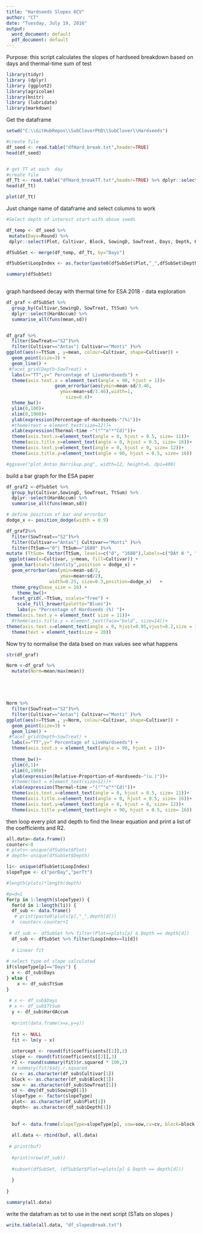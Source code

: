 ```yaml
---
title: "Hardseeds Slopes 6CV"
author: "CT"
date: "Tuesday, July 19, 2016"
output:
  word_document: default
  pdf_document: default
---
```

Purpose: this script calculates the slopes of hardseed breakdown based on days and thermal-time sum of test

```r
library(tidyr)
library (dplyr)
library (ggplot2)
library(agricolae)
library(knitr)
library (lubridate)
library(markdown)

```

Get the dataframe 

```r
setwd("C:\\GitHubRepos\\SubCloverPhD\\SubClover\\Hardseeds")

#create file
df_seed <- read.table("dfHard_break.txt",header=TRUE)
head(df_seed)



```

```r
# get TT at each  day
#create file
df_Tt <- read.table("dfHard_breakTT.txt",header=TRUE) %>% dplyr::select(Days,TtSum) %>% unique()
head(df_Tt)


```

```r
plot(df_Tt)
```



Just change name of dataframe and select columns to work 
```r
#Select depth of interest start with above seeds 

df_temp <- df_seed %>%
 mutate(Days=Round) %>%
 dplyr::select(Plot, Cultivar, Block, SowingD, SowTreat, Days, Depth, HardAccum, Round) 

dfSubSet <- merge(df_temp, df_Tt, by="Days")

dfSubSet$LoopIndex <- as.factor(paste0(dfSubSet$Plot,"_",dfSubSet$Depth)) # prepare for loop below

summary(dfSubSet)
  
```


graph hardseed decay with thermal time for ESA 2018 - data exploration

```r
 
df_graf <-dfSubSet %>%
  group_by(Cultivar,SowingD, SowTreat, TtSum) %>%
  dplyr::select(HardAccum) %>%
  summarise_all(funs(mean,sd)) 


df_graf %>%
  filter(SowTreat=="S2")%>%
  filter(Cultivar=="Antas"| Cultivar=="Monti" )%>%
ggplot(aes(x=TtSum , y=mean, colour=Cultivar, shape=Cultivar)) +
  geom_point(size=3) +
  geom_line() +
 #facet_grid(Depth~SowTreat) +
  labs(x="TT",y=" Percentage of LiveHardseeds") +
  theme(axis.text.x = element_text(angle = 90, hjust = 1))+
                  geom_errorbar(aes(ymin=mean-sd/3.46,
                    ymax=mean+sd/3.46),width=1,
                      size=0.4)+
  theme_bw()+
  ylim(0,100)+
  xlim(0,1900)+
  ylab(expression(Percentage~of~Hardseeds~"(%)"))+
  #theme(text = element_text(size=12))+
  xlab(expression(Thermal~time ~"("^"o"*"Cd)"))+
  theme(axis.text.x=element_text(angle = 0, hjust = 0.5, size= 11))+
  theme(axis.title.x=element_text(angle = 0, hjust = 0.5, size= 16))+
  theme(axis.text.y=element_text(angle = 0, hjust = 0, size= 12))+
  theme(axis.title.y=element_text(angle = 90, hjust = 0.5, size= 16))

#ggsave("plot_Antas_Narrikup.png", width=12, height=6, dpi=400)
```

build a bar graph for the ESA paper 

```r



df_graf2 <-dfSubSet %>%
  group_by(Cultivar,SowingD, SowTreat, TtSum) %>%
  dplyr::select(HardAccum) %>%
  summarise_all(funs(mean,sd)) 

# define position of bar and errorbar
dodge_x <- position_dodge(width = 0.9)

df_graf2%>%
  filter(SowTreat=="S2")%>%
  filter(Cultivar=="Antas"| Cultivar=="Monti" )%>%
  filter(TtSum=="0"| TtSum=="1680" )%>%
mutate (TtSum= factor(TtSum, levels=c("0", "1680"),labels=c("DAY 0 ", "DAY 84")))%>%
 ggplot(aes(x=Cultivar, y=mean, fill=Cultivar)) +
  geom_bar(stat="identity",position = dodge_x) +
  geom_errorbar(aes(ymin=mean-sd/2,
                    ymax=mean+sd/2),
                width=0.25, size=0.3,position=dodge_x)   +
  theme_grey(base_size = 16) +
    theme_bw()+
  facet_grid(.~TtSum, scales="free") +
    scale_fill_brewer(palette="Blues")+
    labs(y= "Percentage of Hardseeds (%) ")+
theme(axis.text.y = element_text( size = 11))+
  #theme(axis.title.y = element_text(face="bold", size=14))+
theme(axis.text.x=element_text(angle = 0, hjust=0.95,vjust=0.2,size = 12)) +
  theme(text = element_text(size = 20))

```




Now try to normalise the data bsed on max values see what happens 

```r
str(df_graf)

Norm <-df_graf %>%
  mutate(Norm=mean/max(mean))






```

```r

Norm %>%
  filter(SowTreat=="S2")%>%
  filter(Cultivar=="Antas"| Cultivar=="Monti" )%>%
ggplot(aes(x=TtSum , y=Norm, colour=Cultivar, shape=Cultivar)) +
  geom_point(size=3) +
  geom_line() +
 #facet_grid(Depth~SowTreat) +
  labs(x="TT",y=" Percentage of LiveHardseeds") +
  theme(axis.text.x = element_text(angle = 90, hjust = 1))+
               
  theme_bw()+
  ylim(0,1)+
  xlim(0,1900)+
  ylab(expression(Relative~Proportion~of~Hardseeds~"(u.)"))+
  #theme(text = element_text(size=12))+
  xlab(expression(Thermal~time ~"("^"o"*"Cd)"))+
  theme(axis.text.x=element_text(angle = 0, hjust = 0.5, size= 11))+
  theme(axis.title.x=element_text(angle = 0, hjust = 0.5, size= 16))+
  theme(axis.text.y=element_text(angle = 0, hjust = 0, size= 12))+
  theme(axis.title.y=element_text(angle = 90, hjust = 0.5, size= 16))


```






then loop every plot and depth to find the linear equation and print a list of the coefficients and R2. 
```r
all.data<-data.frame()
counter<-0
# plots<-unique(dfSubSet$Plot)
# depth<-unique(dfSubSet$Depth)

li<- unique(dfSubSet$LoopIndex)
slopeType <- c("perDay","perTt")

#length(plots)*length(depth)

#p=d=1
for(p in 1:length(slopeType)) {
  for(d in 1:length(li)) {
  df_sub <- data.frame()  
   # print(paste0(plots[p],"_",depth[d]))
  #  counter<-counter+1
    
 # df_sub <- dfSubSet %>% filter(Plot==plots[p] & Depth == depth[d])
  df_sub <- dfSubSet %>% filter(LoopIndex==li[d])
  
  # Linear fit
  
# select type of slope calculated  
if(slopeType[p]=="Days") {
  x <- df_sub$Days
} else {
    x <- df_sub$TtSum
}
  
 # x <- df_sub$Days
 # x <- df_sub$TtSum
  y <- df_sub$HardAccum
  
  #print(data.frame(x=x,y=y))
  
  fit <- NULL
  fit <- lm(y ~ x)
  
  intercept <- round(fit$coefficients[[1]],2)
  slope <- round(fit$coefficients[[2]],3)
  r2 <- round(summary(fit)$r.squared * 100,2)
  # summary(fit)$adj.r.squared
  cv <- as.character(df_sub$Cultivar[1])
  block <- as.character(df_sub$Block[1])
  sow <- as.character(df_sub$SowTreat[1])
  sd <- dmy(df_sub$SowingD[1])
  slopeType <- factor(slopeType) 
  plot<- as.character(df_sub$Plot[1])
  depth<- as.character(df_sub$Depth[1])
  
  
  buf <- data.frame(slopeType=slopeType[p], sow=sow,cv=cv, block=block, plot=plot,depth=depth, int=intercept, slope=slope, r2=r2, n=nrow(df_sub))
  
  all.data <- rbind(buf, all.data)
  
 # print(buf)
  
  #print(nrow(df_sub))
    
  #subset(dfSubSet, (dfSubSet$Plot==plots[p] & Depth == depth[d]))
    
  }
  
}

summary(all.data)

```
write the datafram as txt to use in the next script (STats on slopes )
```r
write.table(all.data, "df_slopesBreak.txt")
```



